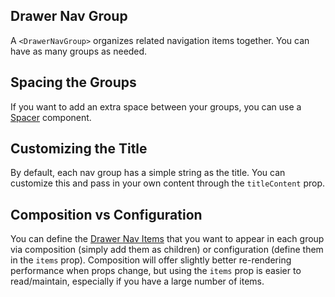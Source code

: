 
## Drawer Nav Group

A `<DrawerNavGroup>` organizes related navigation items together. You can have as many groups as needed.

<DrawerNavGroup />

## Spacing the Groups

If you want to add an extra space between your groups, you can use a [Spacer](/components/spacer/examples) component.

<SpacingNavGroups />

## Customizing the Title

By default, each nav group has a simple string as the title. You can customize this and pass in your own content through the `titleContent` prop.

<CustomNavGroupTitleContent />

## Composition vs Configuration

You can define the [Drawer Nav Items](/components/drawer-nav-item/examples) that you want to appear in each group via composition (simply add them as children) or configuration (define them in the `items` prop). Composition will offer slightly better re-rendering performance when props change, but using the `items` prop is easier to read/maintain, especially if you have a large number of items.

<DrawerNavGroupComposition />
